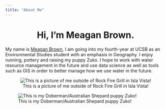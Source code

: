 ```yaml
---
title: "About Me"
---
```

  
<center>
# Hi, I'm Meagan Brown.
</center>

My name is [Meagan Brown](file:///Users/meaganbrown/Documents/github/meaganbrown.github.io/index.html), I am going into my fourth-year at UCSB as an Environmental Studies student with an emphasis in Geography. I enjoy running, pottery and raising my puppy Zuko. I hope to work with water resource management in the future and use data science as well as tools such as GIS in order to better manage how we use water in the future.

<center>
![This is a picture of me outside of Rock Fire Grill in Isla Vista!](./img/Meagan.png)

</center>

![This is my Doberman/Australian Shepard puppy Zuko!](./img/Zuko.jpeg)
